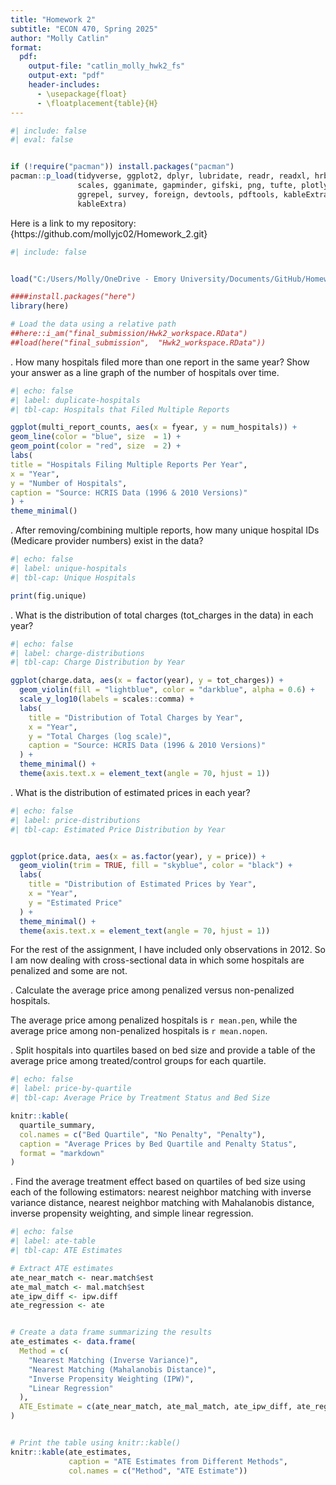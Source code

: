 ```yaml
---
title: "Homework 2"
subtitle: "ECON 470, Spring 2025"
author: "Molly Catlin"
format:
  pdf:
    output-file: "catlin_molly_hwk2_fs"
    output-ext: "pdf"
    header-includes:
      - \usepackage{float}
      - \floatplacement{table}{H}
---
```



```r
#| include: false
#| eval: false


if (!require("pacman")) install.packages("pacman")
pacman::p_load(tidyverse, ggplot2, dplyr, lubridate, readr, readxl, hrbrthemes, fixest,
               scales, gganimate, gapminder, gifski, png, tufte, plotly, OECD,
               ggrepel, survey, foreign, devtools, pdftools, kableExtra, modelsummary,
               kableExtra)
```


Here is a link to my repository: {https://github.com/mollyjc02/Homework_2.git}


\newpage



```r
#| include: false


load("C:/Users/Molly/OneDrive - Emory University/Documents/GitHub/Homework_2/final_submission/Hwk2_workspace.RData")

####install.packages("here")
library(here)

# Load the data using a relative path
##here::i_am("final_submission/Hwk2_workspace.RData")
##load(here("final_submission",  "Hwk2_workspace.RData"))
```




\noindent 1. How many hospitals filed more than one report in the same year? Show your answer as a line graph of the number of hospitals over time.


```r
#| echo: false
#| label: duplicate-hospitals
#| tbl-cap: Hospitals that Filed Multiple Reports

ggplot(multi_report_counts, aes(x = fyear, y = num_hospitals)) +
geom_line(color = "blue", size  = 1) +
geom_point(color = "red", size  = 2) +
labs(
title = "Hospitals Filing Multiple Reports Per Year",
x = "Year",
y = "Number of Hospitals",
caption = "Source: HCRIS Data (1996 & 2010 Versions)"
) +
theme_minimal()
```


\newpage

\noindent 2. After removing/combining multiple reports, how many unique hospital IDs (Medicare provider numbers) exist in the data?


```r
#| echo: false
#| label: unique-hospitals 
#| tbl-cap: Unique Hospitals 

print(fig.unique)
```


\newpage

\noindent 3. What is the distribution of total charges (tot_charges in the data) in each year?


```r
#| echo: false
#| label: charge-distributions
#| tbl-cap: Charge Distribution by Year

ggplot(charge.data, aes(x = factor(year), y = tot_charges)) +
  geom_violin(fill = "lightblue", color = "darkblue", alpha = 0.6) +
  scale_y_log10(labels = scales::comma) + 
  labs(
    title = "Distribution of Total Charges by Year",
    x = "Year",
    y = "Total Charges (log scale)",
    caption = "Source: HCRIS Data (1996 & 2010 Versions)"
  ) +
  theme_minimal() +
  theme(axis.text.x = element_text(angle = 70, hjust = 1))
```


\newpage

\noindent 4. What is the distribution of estimated prices in each year?

```r
#| echo: false
#| label: price-distributions
#| tbl-cap: Estimated Price Distribution by Year


ggplot(price.data, aes(x = as.factor(year), y = price)) +
  geom_violin(trim = TRUE, fill = "skyblue", color = "black") +
  labs(
    title = "Distribution of Estimated Prices by Year",
    x = "Year",
    y = "Estimated Price"
  ) +
  theme_minimal() +
  theme(axis.text.x = element_text(angle = 70, hjust = 1))
```



\newpage

For the rest of the assignment, I have included only observations in 2012. So I am now dealing with cross-sectional data in which some hospitals are penalized and some are not.


\noindent 5. Calculate the average price among penalized versus non-penalized hospitals.

The average price among penalized hospitals is `r mean.pen`, while the average price among non-penalized hospitals is `r mean.nopen`. 

\newpage

\noindent 6. Split hospitals into quartiles based on bed size and provide a table of the average price among treated/control groups for each quartile.

```r
#| echo: false
#| label: price-by-quartile
#| tbl-cap: Average Price by Treatment Status and Bed Size 

knitr::kable(
  quartile_summary,
  col.names = c("Bed Quartile", "No Penalty", "Penalty"),
  caption = "Average Prices by Bed Quartile and Penalty Status",
  format = "markdown"
)
```


\newpage


\noindent 7. Find the average treatment effect based on quartiles of bed size using each of the following estimators: nearest neighbor matching with inverse variance distance, nearest neighbor matching with Mahalanobis distance, inverse propensity weighting, and simple linear regression.

```r
#| echo: false
#| label: ate-table
#| tbl-cap: ATE Estimates

# Extract ATE estimates
ate_near_match <- near.match$est
ate_mal_match <- mal.match$est
ate_ipw_diff <- ipw.diff
ate_regression <- ate


# Create a data frame summarizing the results
ate_estimates <- data.frame(
  Method = c(
    "Nearest Matching (Inverse Variance)",
    "Nearest Matching (Mahalanobis Distance)",
    "Inverse Propensity Weighting (IPW)",
    "Linear Regression"
  ),
  ATE_Estimate = c(ate_near_match, ate_mal_match, ate_ipw_diff, ate_regression)
)


# Print the table using knitr::kable()
knitr::kable(ate_estimates,
             caption = "ATE Estimates from Different Methods",
             col.names = c("Method", "ATE Estimate"))
```